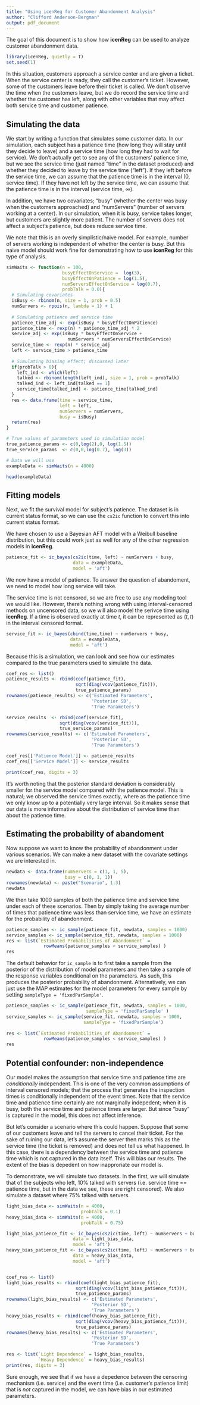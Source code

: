 ```yaml
---
title: "Using icenReg for Customer Abandonment Analysis"
author: "Clifford Anderson-Bergman"
output: pdf_document
---
```


The goal of this document is to show how **icenReg** can be used to analyze customer abandonment
data. 

```r
library(icenReg, quietly = T)
set.seed(1)
```

In this situation, customers approach a service center and are given a ticket. When the service center is ready, they call the customer's ticket. However, some of the customers leave before their ticket is called. We don't observe the time when the customers leave, but we do record the service time and whether the customer has left, along with other variables that may affect both service time and customer patience. 

## Simulating the data

We start by writing a function that simulates some customer data. In our simulation, 
each subject has a patience time (how long they will stay until they decide to leave) 
and a service time (how long they had to wait for service). 
We don't actually get to see any of the customers' patience time, 
but we see the service time (just named "time" in the dataset produced) and whether they decided to leave by the service time ("left"). If they left before the service time, we can assume that the patience time is in the interval (0, service time). If they have not left by the service time, we can assume that the patience time is in the interval (service time, $\infty$).

In addition, we have two covariates; "busy" (whether the center was busy when the customers
approached) and "numServers" (number of servers working at a center). In our simulation, when
it is busy, service takes longer, but customers are slightly more patient. The number of servers
does not affect a subject's patience, but does reduce service time. 

We note that this is an overly simplistic/naive model. For example, number of servers working
is independent of whether the center is busy. But this naive model should work fine for demonstrating how to use **icenReg** for this type of analysis.  

```r
simWaits <- function(n = 100, 
                     busyEffectOnService =  log(3),
                     busyEffectOnPatience = log(1.5),
                     numServersEffectOnService = log(0.7),
                     probTalk = 0.0){
  # Simulating covariates
  isBusy <- rbinom(n, size = 1, prob = 0.5)
  numServers <- rpois(n, lambda = 1) + 1
  
  # Simulating patience and service time
  patience_time_adj <- exp(isBusy * busyEffectOnPatience)
  patience_time <- rexp(n) * patience_time_adj * 2
  service_adj <- exp(isBusy * busyEffectOnService + 
                       numServers * numServersEffectOnService)
  service_time <- rexp(n) * service_adj 
  left <- service_time > patience_time
  
  # Simulating biasing effect; discussed later
  if(probTalk > 0){
    left_ind <- which(left)
    talked <- rbinom(length(left_ind), size = 1, prob = probTalk)
    talked_ind <- left_ind[talked == 1]
    service_time[talked_ind] <- patience_time[talked_ind] 
  }
  res <- data.frame(time = service_time, 
                    left = left,
                    numServers = numServers,
                    busy = isBusy)
  return(res)
}

# True values of parameters used in simulation model
true_patience_params <- c(0,log(2),0, log(1.5))
true_service_params  <- c(0,0,log(0.7), log(3))

# Data we will use
exampleData <- simWaits(n = 4000)

head(exampleData)
```

## Fitting models

Next, we fit the survival model for subject's patience. The dataset is in current status 
format, so we can use the `cs2ic` function to convert this into current status format. 

We have chosen to use a Bayesian AFT model with a Weibull baseline distribution, but this could
work just as well for any of the other regression models in **icenReg**.

```r
patience_fit <- ic_bayes(cs2ic(time, left) ~ numServers + busy, 
                         data = exampleData, 
                         model = 'aft')
```

We now have a model of patience. To answer the question of abandoment, we need to model how long service will take. 

The service time is not censored, so we are free to use any modeling tool we would like. However, there's nothing wrong with using interval-censored methods on uncensored data, 
so we will also model the serivce time using **icenReg**. If a time is observed exactly at time $t$, it can be represented as $(t, t)$ in the interval censored format. 

```r
service_fit <- ic_bayes(cbind(time,time) ~ numServers + busy, 
                        data = exampleData, 
                        model = 'aft')
```

Because this is a simulation, we can look and see how our estimates compared to the true parameters used to simulate the data. 

```r
coef_res <- list()
patience_results <- rbind(coef(patience_fit),
                          sqrt(diag(vcov(patience_fit))),
                          true_patience_params)
rownames(patience_results) <- c('Estimated Parameters',
                                'Posterior SD', 
                                'True Parameters')

service_results  <- rbind(coef(service_fit),
                    sqrt(diag(vcov(service_fit))),
                    true_service_params)
rownames(service_results) <- c('Estimated Parameters', 
                                'Posterior SD', 
                                'True Parameters')

coef_res[['Patience Model']] <- patience_results
coef_res[['Service Model']] <- service_results

print(coef_res, digits = 3)
```

It's worth noting that the posterior standard deviation is considerably smaller for the service model compared with the patience model. This is natural; we observed the service times exactly, where as the patience time we only know up to a potentially very large interval. So it makes sense that our data is more informative about the distribution of service time than about the patience time. 

## Estimating the probability of abandoment

Now suppose we want to know the probability of abandonment under various scenarios. 
We can make a new dataset with the covariate settings we are interested in. 

```r
newdata <- data.frame(numServers = c(1, 1, 5), 
                      busy = c(0, 1, 1))
rownames(newdata) <- paste("Scenario", 1:3)
newdata
```

We then take 1000 samples of both the patience time and service time under each of these
scenarios. Then by simply taking the average number of times that patience time was less than
service time, we have an estimate for the probability of abandonment. 

```r
patience_samples <- ic_sample(patience_fit, newdata, samples = 1000)
service_samples <- ic_sample(service_fit, newdata, samples = 1000)                      
res <- list(`Estimated Probabilities of Abandonment` =  
              rowMeans(patience_samples < service_samples) )
res
```

The default behavior for `ic_sample` is to first take a sample from the posterior of the distribution of model parameters and then take a sample of the response variables conditional on the parameters. As such, this produces the posterior probability of abandonment. Alternatively, we can just use the MAP estimates for the model parameters for every sample by setting `sampleType = 'fixedParSample'`. 

```r
patience_samples <- ic_sample(patience_fit, newdata, samples = 1000, 
                              sampleType = 'fixedParSample' )
service_samples <- ic_sample(service_fit, newdata, samples = 1000,
                             sampleType = 'fixedParSample')                      
                      
res <- list(`Estimated Probabilities of Abandonment` =  
              rowMeans(patience_samples < service_samples) )
res
```


## Potential confounder: non-independence 

Our model makes the assumption that service time and patience time are *conditionally* independent. This is one of the very common assumptions of interval censored models; that the process that generates the inspection times is conditionally independent of the event times. Note that the service time and patience time certainly are not marginally indepedent; when it is busy, both the service time and patience times are larger. But since "busy" is captured in the model, this does not affect inference. 

But let's consider a scenario where this could happen. Suppose that some of our customers leave and tell the servers to cancel their ticket. For the sake of ruining our data, let's assume the server then marks this as the service time (the ticket is removed) and does not tell us what happened. In this case, there is a dependency between the service time and patience time which is not captured in the data itself. This will bias our results. The extent of the bias is depedent on how inapproriate our model is. 

To demonstrate, we will simulate two datasets. In the first, we will simulate that of the subjects who left, 10% talked with servers (i.e. service time == patience time, but in the data we see, these are right censored). We also simulate a dataset where 75% talked with servers. 

```r
light_bias_data <- simWaits(n = 4000,
                            probTalk = 0.1)
heavy_bias_data <- simWaits(n = 4000,
                            probTalk = 0.75)

light_bias_patience_fit <- ic_bayes(cs2ic(time, left) ~ numServers + busy, 
                         data = light_bias_data, 
                         model = 'aft')
heavy_bias_patience_fit <- ic_bayes(cs2ic(time, left) ~ numServers + busy, 
                         data = heavy_bias_data, 
                         model = 'aft')


coef_res <- list()
light_bias_results <- rbind(coef(light_bias_patience_fit),
                          sqrt(diag(vcov(light_bias_patience_fit))),
                          true_patience_params)
rownames(light_bias_results) <- c('Estimated Parameters',
                                'Posterior SD', 
                                'True Parameters')
heavy_bias_results <- rbind(coef(heavy_bias_patience_fit),
                          sqrt(diag(vcov(heavy_bias_patience_fit))),
                          true_patience_params)
rownames(heavy_bias_results) <- c('Estimated Parameters',
                                'Posterior SD', 
                                'True Parameters')

res <- list(`Light Dependence` = light_bias_results,
            `Heavy Dependence` = heavy_bias_results)
print(res, digits = 3)
```

Sure enough, we see that if we have a depedence between the censoring mechanism (i.e. service) and the event time (i.e. customer's patience limit) that is *not* captured in the model, we can have bias in our estimated parameters. 